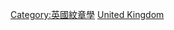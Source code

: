 {{Commons cat|Coats of arms of the United Kingdom}}

[[Category:英國紋章學|Category:英國紋章學]]
[[Category:各國紋章|United Kingdom]]